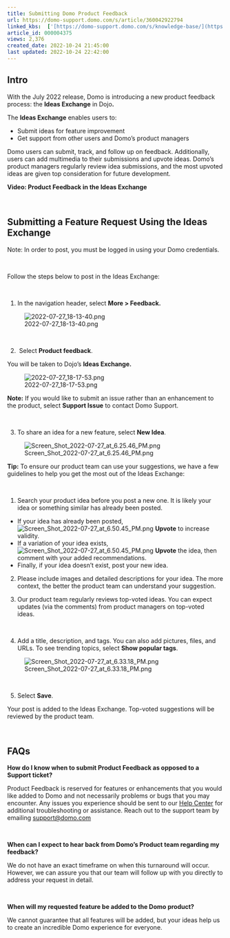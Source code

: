 ```yaml
---
title: Submitting Domo Product Feedback
url: https://domo-support.domo.com/s/article/360042922794
linked_kbs:  ['[https://domo-support.domo.com/s/knowledge-base/](https://domo-support.domo.com/s/knowledge-base/)', '[https://domo-support.domo.com/s/](https://domo-support.domo.com/s/)', '[https://domo-support.domo.com/s/topic/0TO5w000000ZamsGAC](https://domo-support.domo.com/s/topic/0TO5w000000ZamsGAC)', '[https://domo-support.domo.com/s/topic/0TO5w000000ZaoIGAS](https://domo-support.domo.com/s/topic/0TO5w000000ZaoIGAS)', '[https://domo-support.domo.com/s/article/360042922874](https://domo-support.domo.com/s/article/360042922874)', '[https://domo-support.domo.com/s/article/360042922794](https://domo-support.domo.com/s/article/360042922794)', '[https://domo-support.domo.com/s/topic/0TO5w000000ZaoIGAS/support-resources](https://domo-support.domo.com/s/topic/0TO5w000000ZaoIGAS/support-resources)', '[https://domo-support.domo.com/s/article/360043429933](https://domo-support.domo.com/s/article/360043429933)', '[https://domo-support.domo.com/s/article/360043429953](https://domo-support.domo.com/s/article/360043429953)', '[https://domo-support.domo.com/s/article/360042925494](https://domo-support.domo.com/s/article/360042925494)', '[https://domo-support.domo.com/s/article/360043429913](https://domo-support.domo.com/s/article/360043429913)', '[https://domo-support.domo.com/s/article/4408174643607](https://domo-support.domo.com/s/article/4408174643607)', '[https://domo-support.domo.com/s/login/](https://domo-support.domo.com/s/login/)']
article_id: 000004375
views: 2,376
created_date: 2022-10-24 21:45:00
last updated: 2022-10-24 22:42:00
---
```




Intro
-----


With the July 2022 release, Domo is introducing a new product feedback process: the **Ideas Exchange** in Dojo**.** 


The **Ideas Exchange** enables users to: 


* Submit ideas for feature improvement
* Get support from other users and Domo's product managers


Domo users can submit, track, and follow up on feedback. Additionally, users can add multimedia to their submissions and upvote ideas. Domo's product managers regularly review idea submissions, and the most upvoted ideas are given top consideration for future development. 


**Video: Product Feedback in the Ideas Exchange**



 


Submitting a Feature Request Using the Ideas Exchange
-----------------------------------------------------


Note: In order to post, you must be logged in using your Domo credentials. 


 


Follow the steps below to post in the Ideas Exchange:


 


1. In the navigation header, select **More > Feedback.**


![2022-07-27_18-13-40.png](2022-07-27_18-13-40.png)


 


2.  Select **Product feedback**.


You will be taken to Dojo's **Ideas Exchange.**


![2022-07-27_18-17-53.png](2022-07-27_18-17-53.png)




 

**Note:** If you would like to submit an issue rather than an enhancement to the product, select **Support Issue** to contact Domo Support. 



 


3. To share an idea for a new feature, select **New Idea**.


![Screen_Shot_2022-07-27_at_6.25.46_PM.png](Screen_Shot_2022-07-27_at_6.25.46_PM.png)




 


**Tip:** To ensure our product team can use your suggestions, we have a few guidelines to help you get the most out of the Ideas Exchange:


 


1. Search your product idea before you post a new one. It is likely your idea or something similar has already been posted. 


* If your idea has already been posted, ![Screen_Shot_2022-07-27_at_6.50.45_PM.png](Screen_Shot_2022-07-27_at_6.50.45_PM.png) **Upvote** to increase validity.
* If a variation of your idea exists, ![Screen_Shot_2022-07-27_at_6.50.45_PM.png](Screen_Shot_2022-07-27_at_6.50.45_PM.png) **Upvote** the idea, then comment with your added recommendations.
* Finally, if your idea doesn’t exist, post your new idea.


2. Please include images and detailed descriptions for your idea. The more context, the better the product team can understand your suggestion.


  
3. Our product team regularly reviews top-voted ideas. You can expect updates (via the comments) from product managers on top-voted ideas. 






 


4. Add a title, description, and tags. You can also add pictures, files, and URLs. To see trending topics, select **Show popular tags**. 


![Screen_Shot_2022-07-27_at_6.33.18_PM.png](Screen_Shot_2022-07-27_at_6.33.18_PM.png)


 


5. Select **Save**. 


Your post is added to the Ideas Exchange. Top-voted suggestions will be reviewed by the product team. 


 


FAQs
----


**How do I know when to submit Product Feedback as opposed to a Support ticket?**


Product Feedback is reserved for features or enhancements that you would like added to Domo and not necessarily problems or bugs that you may encounter. Any issues you experience should be sent to our [Help Center](/s/article/360042922874 "Getting Help") for additional troubleshooting or assistance. Reach out to the support team by emailing [support@domo.com](mailto:support@domo.com) 


 


**When can I expect to hear back from Domo's Product team regarding my feedback?**


We do not have an exact timeframe on when this turnaround will occur. However, we can assure you that our team will follow up with you directly to address your request in detail.


 


**When will my requested feature be added to the Domo product?**


We cannot guarantee that all features will be added, but your ideas help us to create an incredible Domo experience for everyone.

